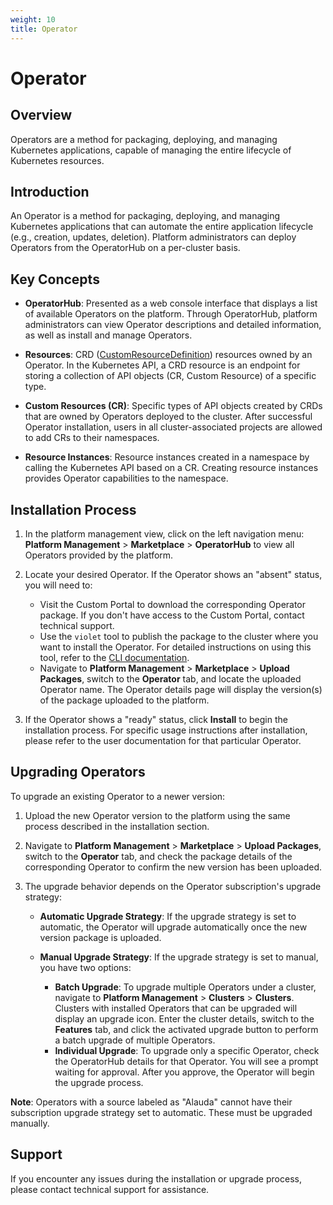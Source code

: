 ```yaml
---
weight: 10
title: Operator
---
```


# Operator

## Overview

Operators are a method for packaging, deploying, and managing Kubernetes applications, capable of managing the entire lifecycle of Kubernetes resources.

## Introduction

An Operator is a method for packaging, deploying, and managing Kubernetes applications that can automate the entire application lifecycle (e.g., creation, updates, deletion). Platform administrators can deploy Operators from the OperatorHub on a per-cluster basis.

## Key Concepts

* **OperatorHub**: Presented as a web console interface that displays a list of available Operators on the platform. Through OperatorHub, platform administrators can view Operator descriptions and detailed information, as well as install and manage Operators.

* **Resources**: CRD ([CustomResourceDefinition](https://kubernetes.io/docs/tasks/access-kubernetes-api/custom-resources/custom-resource-definitions/)) resources owned by an Operator. In the Kubernetes API, a CRD resource is an endpoint for storing a collection of API objects (CR, Custom Resource) of a specific type.

* **Custom Resources (CR)**: Specific types of API objects created by CRDs that are owned by Operators deployed to the cluster. After successful Operator installation, users in all cluster-associated projects are allowed to add CRs to their namespaces.

* **Resource Instances**: Resource instances created in a namespace by calling the Kubernetes API based on a CR. Creating resource instances provides Operator capabilities to the namespace.

## Installation Process

1. In the platform management view, click on the left navigation menu: **Platform Management** > **Marketplace** > **OperatorHub** to view all Operators provided by the platform.

2. Locate your desired Operator. If the Operator shows an "absent" status, you will need to:
   - Visit the Custom Portal to download the corresponding Operator package. If you don't have access to the Custom Portal, contact technical support.
   - Use the `violet` tool to publish the package to the cluster where you want to install the Operator. For detailed instructions on using this tool, refer to the [CLI documentation](/ui/cli_tools/index.mdx).
   - Navigate to **Platform Management** > **Marketplace** > **Upload Packages**, switch to the **Operator** tab, and locate the uploaded Operator name. The Operator details page will display the version(s) of the package uploaded to the platform.

3. If the Operator shows a "ready" status, click **Install** to begin the installation process. For specific usage instructions after installation, please refer to the user documentation for that particular Operator.

## Upgrading Operators

To upgrade an existing Operator to a newer version:

1. Upload the new Operator version to the platform using the same process described in the installation section.

2. Navigate to **Platform Management** > **Marketplace** > **Upload Packages**, switch to the **Operator** tab, and check the package details of the corresponding Operator to confirm the new version has been uploaded.

3. The upgrade behavior depends on the Operator subscription's upgrade strategy:

   - **Automatic Upgrade Strategy**: If the upgrade strategy is set to automatic, the Operator will upgrade automatically once the new version package is uploaded.

   - **Manual Upgrade Strategy**: If the upgrade strategy is set to manual, you have two options:
     - **Batch Upgrade**: To upgrade multiple Operators under a cluster, navigate to **Platform Management** > **Clusters** > **Clusters**. Clusters with installed Operators that can be upgraded will display an upgrade icon. Enter the cluster details, switch to the **Features** tab, and click the activated upgrade button to perform a batch upgrade of multiple Operators.
     - **Individual Upgrade**: To upgrade only a specific Operator, check the OperatorHub details for that Operator. You will see a prompt waiting for approval. After you approve, the Operator will begin the upgrade process.

**Note**: Operators with a source labeled as "Alauda" cannot have their subscription upgrade strategy set to automatic. These must be upgraded manually.

## Support

If you encounter any issues during the installation or upgrade process, please contact technical support for assistance.
